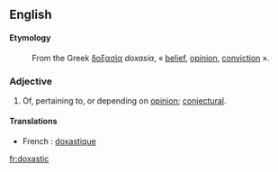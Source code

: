 ==English==

====Etymology====
: From the Greek [[δοξασία]] ''doxasia'', « [[belief]], [[opinion]], [[conviction]] ».

===Adjective===
{{en-adj}}
# Of, pertaining to, or depending on [[opinion]]; [[conjectural]].

====Translations====
* French : [[doxastique]]

[[fr:doxastic]]
